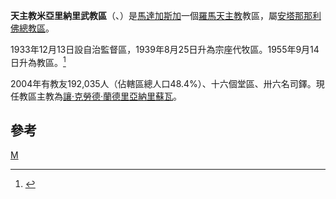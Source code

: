 {{Infobox Roman Catholic diocese
|Roman Catholic Diocese of = 天主教米亞里納里武教區
|Latin name of diocese = Dioecesis Miarinarivensis
|image = 
|caption =
|location =[[馬達加斯加|馬達加斯加]]
|territory =
|population =192,035
|rite = 拉丁禮
|patron = 
|province = 安塔那那利佛
|established = 1933年
|cathedral =基督君王主教座堂
|副主教座堂 =
|leadership = 主教
|website =
|教宗 = 
|metropolitan =
|ordinary = 讓·克勞德·蘭德里亞納里蘇瓦
|coadjutor bishop =
|emeritus =
}}

'''天主教米亞里納里武教區'''（{{lang-la|Dioecesis Miarinarivensis}}、{{lang-fr|Diocèse de Miarinarivo}}）是[[馬達加斯加|馬達加斯加]]一個[[羅馬天主教|羅馬天主教]]教區，屬[[天主教安塔那那利佛總教區|安塔那那利佛總教區]]。

1933年12月13日設自治監督區，1939年8月25日升為宗座代牧區。1955年9月14日升為教區。<ref>{{cite journal
|journal=[[宗座公報|宗座公報]]
|publisher=梵蒂岡出版社
|date=1956年
|volume=48
|title=''Dum tantis''
|page=113
|url=http://www.vatican.va/archive/aas/documents/AAS%2048%20%5B1956%5D%20-%20ocr.pdf
|access-date=2011-10-26
|archive-date=2010-03-27
|archive-url=https://web.archive.org/web/20100327070537/http://www.vatican.va/archive/aas/documents/AAS%2048%20%5B1956%5D%20-%20ocr.pdf
|dead-url=no
}}</ref>

2004年有教友192,035人（佔轄區總人口48.4%）、十六個堂區、卅六名司鐸。現任教區主教為[[讓·克勞德·蘭德里亞納里蘇瓦|讓·克勞德·蘭德里亞納里蘇瓦]]。

==參考==
{{reflist}}
[[Category:馬達加斯加天主教教區|M]]

{{馬達加斯加天主教教區}}